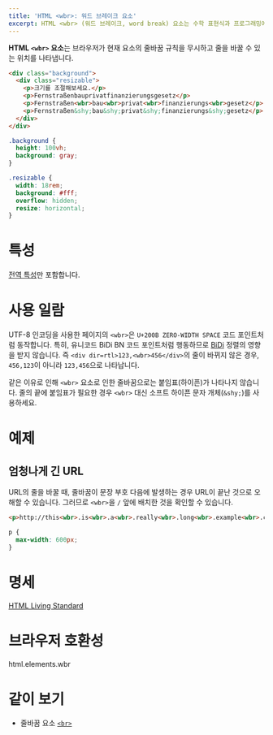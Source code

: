 ```yaml
---
title: 'HTML <wbr>: 워드 브레이크 요소'
excerpt: HTML <wbr> (워드 브레이크, word break) 요소는 수학 표현식과 프로그래밍에서 변수의 이름을 나타냅니다.
---
```


**HTML `<wbr>` 요소**는 브라우저가 현재 요소의 줄바꿈 규칙을 무시하고 줄을 바꿀 수 있는 위치를 나타냅니다.

<Demo height={200} />

```html name=demo
<div class="background">
  <div class="resizable">
    <p>크기를 조절해보세요.</p>
    <p>Fernstraßenbauprivatfinanzierungsgesetz</p>
    <p>Fernstraßen<wbr>bau<wbr>privat<wbr>finanzierungs<wbr>gesetz</p>
    <p>Fernstraßen&shy;bau&shy;privat&shy;finanzierungs&shy;gesetz</p>
  </div>
</div>
```

```css name=demo sub
.background {
  height: 100vh;
  background: gray;
}

.resizable {
  width: 18rem;
  background: #fff;
  overflow: hidden;
  resize: horizontal;
}
```

# 특성

[전역 특성](/docs/Web/HTML/Global_attributes)만 포함합니다.

# 사용 일람

UTF-8 인코딩을 사용한 페이지의 `<wbr>`은 `U+200B ZERO-WIDTH SPACE` 코드 포인트처럼 동작합니다. 특히, 유니코드 BiDi BN 코드 포인트처럼 행동하므로 [BiDi](https://developer.mozilla.org/en-US/docs/Glossary/BiDi) 정렬의 영향을 받지 않습니다. 즉 `<div dir=rtl>123,<wbr>456</div>`의 줄이 바뀌지 않은 경우, `456,123`이 아니라 `123,456`으로 나타납니다.

같은 이유로 인해 `<wbr>` 요소로 인한 줄바꿈으로는 붙임표(하이픈)가 나타나지 않습니다. 줄의 끝에 붙임표가 필요한 경우 `<wbr>` 대신 소프트 하이픈 문자 개체(`&shy;`)를 사용하세요.

# 예제

## 엄청나게 긴 URL

URL의 줄을 바꿀 때, 줄바꿈이 문장 부호 다음에 발생하는 경우 URL이 끝난 것으로 오해할 수 있습니다. 그러므로 `<wbr>`을 `/` 앞에 배치한 것을 확인할 수 있습니다.

```html name=long
<p>http://this<wbr>.is<wbr>.a<wbr>.really<wbr>.long<wbr>.example<wbr>.com/with<wbr>/deeper<wbr>/level<wbr>/pages<wbr>/deeper<wbr>/level<wbr>/pages<wbr>/deeper<wbr>/level<wbr>/pages<wbr>/deeper<wbr>/level<wbr>/pages<wbr>/deeper<wbr>/level<wbr>/pages</p>
```

```css name=long hidden
p {
  max-width: 600px;
}
```

<LiveExample name="long" height={100} />

# 명세

[HTML Living Standard](https://html.spec.whatwg.org/multipage/semantics.html#the-wbr-element)

# 브라우저 호환성

<BrowserCompat>html.elements.wbr</BrowserCompat>

# 같이 보기

- 줄바꿈 요소 [`<br>`](./br)
